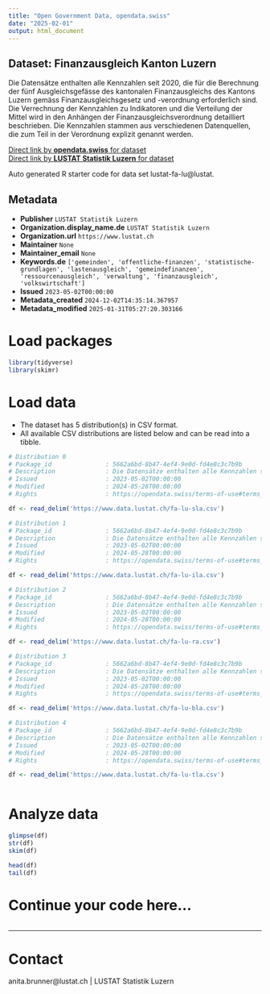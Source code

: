 ```yaml
---
title: "Open Government Data, opendata.swiss"
date: "2025-02-01"
output: html_document
---
```


## Dataset: Finanzausgleich Kanton Luzern

Die Datensätze enthalten alle Kennzahlen seit 2020, die für die Berechnung der fünf Ausgleichsgefässe des kantonalen Finanzausgleichs des Kantons Luzern gemäss Finanzausgleichsgesetz und -verordnung erforderlich sind. Die Verrechnung der Kennzahlen zu Indikatoren und die Verteilung der Mittel wird in den Anhängen der Finanzausgleichsverordnung detailliert beschrieben. Die Kennzahlen stammen aus verschiedenen Datenquellen, die zum Teil in der Verordnung explizit genannt werden.

[Direct link by **opendata.swiss** for dataset](https://opendata.swiss/de/dataset/finanzausgleich-kanton-luzern1)<br>
[Direct link by **LUSTAT Statistik Luzern** for dataset](https://www.lustat.ch/daten?stichwort=Finanzausgleich)

Auto generated R starter code for data set lustat-fa-lu@lustat.

## Metadata

- **Publisher** `LUSTAT Statistik Luzern`
- **Organization.display_name.de** `LUSTAT Statistik Luzern`
- **Organization.url** `https://www.lustat.ch`
- **Maintainer** `None`
- **Maintainer_email** `None`
- **Keywords.de** `['gemeinden', 'offentliche-finanzen', 'statistische-grundlagen', 'lastenausgleich', 'gemeindefinanzen', 'ressourcenausgleich', 'verwaltung', 'finanzausgleich', 'volkswirtschaft']`
- **Issued** `2023-05-02T00:00:00`
- **Metadata_created** `2024-12-02T14:35:14.367957`
- **Metadata_modified** `2025-01-31T05:27:20.303166`


# Load packages

```r

library(tidyverse)
library(skimr)

```

# Load data

-   The dataset has 5 distribution(s) in CSV format.
-   All available CSV distributions are listed below and can be read into a tibble.

```r

# Distribution 0
# Package_id               : 5662a6bd-8b47-4ef4-9e0d-fd4e8c3c7b9b
# Description              : Die Datensätze enthalten alle Kennzahlen seit 2020, die für die Berechnung der fünf Ausgleichsgefässe des kantonalen Finanzausgleichs des Kantons Luzern gemäss Finanzausgleichsgesetz und -verordnung erforderlich sind. Die Verrechnung der Kennzahlen zu Indikatoren und die Verteilung der Mittel wird in den Anhängen der Finanzausgleichsverordnung detailliert beschrieben. Die Kennzahlen stammen aus verschiedenen Datenquellen, die zum Teil in der Verordnung explizit genannt werden.
# Issued                   : 2023-05-02T00:00:00
# Modified                 : 2024-05-28T00:00:00
# Rights                   : https://opendata.swiss/terms-of-use#terms_by_ask

df <- read_delim('https://www.data.lustat.ch/fa-lu-sla.csv')

# Distribution 1
# Package_id               : 5662a6bd-8b47-4ef4-9e0d-fd4e8c3c7b9b
# Description              : Die Datensätze enthalten alle Kennzahlen seit 2020, die für die Berechnung der fünf Ausgleichsgefässe des kantonalen Finanzausgleichs des Kantons Luzern gemäss Finanzausgleichsgesetz und -verordnung erforderlich sind. Die Verrechnung der Kennzahlen zu Indikatoren und die Verteilung der Mittel wird in den Anhängen der Finanzausgleichsverordnung detailliert beschrieben. Die Kennzahlen stammen aus verschiedenen Datenquellen, die zum Teil in der Verordnung explizit genannt werden.
# Issued                   : 2023-05-02T00:00:00
# Modified                 : 2024-05-28T00:00:00
# Rights                   : https://opendata.swiss/terms-of-use#terms_by_ask

df <- read_delim('https://www.data.lustat.ch/fa-lu-ila.csv')

# Distribution 2
# Package_id               : 5662a6bd-8b47-4ef4-9e0d-fd4e8c3c7b9b
# Description              : Die Datensätze enthalten alle Kennzahlen seit 2020, die für die Berechnung der fünf Ausgleichsgefässe des kantonalen Finanzausgleichs des Kantons Luzern gemäss Finanzausgleichsgesetz und -verordnung erforderlich sind. Die Verrechnung der Kennzahlen zu Indikatoren und die Verteilung der Mittel wird in den Anhängen der Finanzausgleichsverordnung detailliert beschrieben. Die Kennzahlen stammen aus verschiedenen Datenquellen, die zum Teil in der Verordnung explizit genannt werden.
# Issued                   : 2023-05-02T00:00:00
# Modified                 : 2024-05-28T00:00:00
# Rights                   : https://opendata.swiss/terms-of-use#terms_by_ask

df <- read_delim('https://www.data.lustat.ch/fa-lu-ra.csv')

# Distribution 3
# Package_id               : 5662a6bd-8b47-4ef4-9e0d-fd4e8c3c7b9b
# Description              : Die Datensätze enthalten alle Kennzahlen seit 2020, die für die Berechnung der fünf Ausgleichsgefässe des kantonalen Finanzausgleichs des Kantons Luzern gemäss Finanzausgleichsgesetz und -verordnung erforderlich sind. Die Verrechnung der Kennzahlen zu Indikatoren und die Verteilung der Mittel wird in den Anhängen der Finanzausgleichsverordnung detailliert beschrieben. Die Kennzahlen stammen aus verschiedenen Datenquellen, die zum Teil in der Verordnung explizit genannt werden.
# Issued                   : 2023-05-02T00:00:00
# Modified                 : 2024-05-28T00:00:00
# Rights                   : https://opendata.swiss/terms-of-use#terms_by_ask

df <- read_delim('https://www.data.lustat.ch/fa-lu-bla.csv')

# Distribution 4
# Package_id               : 5662a6bd-8b47-4ef4-9e0d-fd4e8c3c7b9b
# Description              : Die Datensätze enthalten alle Kennzahlen seit 2020, die für die Berechnung der fünf Ausgleichsgefässe des kantonalen Finanzausgleichs des Kantons Luzern gemäss Finanzausgleichsgesetz und -verordnung erforderlich sind. Die Verrechnung der Kennzahlen zu Indikatoren und die Verteilung der Mittel wird in den Anhängen der Finanzausgleichsverordnung detailliert beschrieben. Die Kennzahlen stammen aus verschiedenen Datenquellen, die zum Teil in der Verordnung explizit genannt werden.
# Issued                   : 2023-05-02T00:00:00
# Modified                 : 2024-05-28T00:00:00
# Rights                   : https://opendata.swiss/terms-of-use#terms_by_ask

df <- read_delim('https://www.data.lustat.ch/fa-lu-tla.csv')



```

# Analyze data

```r

glimpse(df)
str(df)
skim(df)

head(df)
tail(df)

```

# Continue your code here...

```r

```

------------------------------------------------------------------------

# Contact

anita.brunner@lustat.ch | LUSTAT Statistik Luzern
